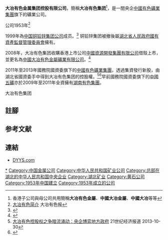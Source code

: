 {{Infobox Company
| company_name        = 大冶有色金屬集團控股有限公司
| company_name_en     = Daye Non-Ferrous Metals Group Holdings Company Limited
| company_type     = 中國央企
| key_people       = 
| foundation          = 1953年
| location            = 湖北省黄石市
| industry         = 
| products            = 
| services            = 
| capital             = 
| revenue             = 
| operating_income    = 
| profit              = 
| assets              = 
| equity              = 
| num_employees       = 
| earnings per share  = 
| net_asset_value     = 
| market_value        = 
| accounting_period   = 
| parent              = [[中國有色礦業集團|中國有色礦業集團]]
| divisions           = 
| major_shareholder   = 
| owner               = [[中國有色礦業集團|中國有色礦業集團]] (57.99%)<ref>{{Cite web |url=http://www.shclearing.com/xxpl/cwbg/nb/201604/t20160429_150379.html |title=中国有色矿业集团有限公司2015年度财务报告 |access-date=2016-10-16 |archive-date=2019-05-19 |archive-url=https://web.archive.org/web/20190519131606/http://www.shclearing.com/xxpl/cwbg/nb/201604/t20160429_150379.html |dead-url=no }}</ref><br/>湖北省國資委
| subsid              = [[大冶有色金属礦業|大冶有色金属礦業]] (78.07%)<ref>[http://www.hk661.com/attachment/2016042717170100102496678_tc.pdf 2015年年報] {{Wayback|url=http://www.hk661.com/attachment/2016042717170100102496678_tc.pdf |date=20181001141822 }}大冶有色金屬礦業</ref>
| homepage            = 
| width               = 
}}
'''大冶有色金属集团控股有限公司'''，簡稱'''大冶有色集团'''<ref group=nb>香港子公司與母公司共用簡稱'''大冶有色金屬'''、'''中國大冶金屬'''、'''中國大冶'''等等</ref>{{fact span|text= （'''{{lang-en|Daye Non-Ferrous Metals Group Holdings Company Limited}}'''）|date=2015年5月}}，是一間央企[[中國有色礦業集團|中國有色礦業集團]]旗下的礦業公司。

公司1953年<ref>[http://www.dyys.com/2014/0925/313675.shtml 大冶有色简介] {{Webarchive|url=https://archive.is/20150504222413/http://www.dyys.com/2014/0925/313675.shtml |date=2015-05-04 }}大冶有色报</ref> {{fact|由[[湖北省人民政府|湖北省人民政府]]批准成立，現時經營集采矿、选矿、冶炼、化工、压延加工、余热发电、综合回收、科研设计、地勘井巷、建筑安装、机械修造、动力运输等行業。|date=2015年5月}} 

1999年為[[中国铜铅锌集团公司|中国铜铅锌集团公司]]成员。<ref>{{Cite web |url=http://www.law-lib.com/Law/law_view.asp?id=69811 |title=国务院关于组建中国铜铅锌集团公司有关问题的批复 |accessdate=2015-05-04 |archive-date=2015-05-05 |archive-url=https://web.archive.org/web/20150505003249/http://www.law-lib.com/Law/law_view.asp?id=69811 |dead-url=no }}</ref> 铜铅锌集团被撤後屬[[湖北省人民政府國有資產監督管理委員會|湖北省人民政府國有資產監督管理委員會]]擁有。

2008年，大冶有色集团收購香港上市公司[[中國資源開發集團有限公司|中國資源開發集團有限公司]]借殼上市，並更名為[[大冶有色金屬礦業|中國大冶有色金屬礦業有限公司]]。<ref>{{Cite web |url=https://hk1188.etnet.com.hk/0661/doc1.pdf |title=香港經濟日報 |access-date=2015-05-04 |archive-date=2015-05-05 |archive-url=https://web.archive.org/web/20150505003616/https://hk1188.etnet.com.hk/0661/doc1.pdf |dead-url=yes }}</ref>

2011年至2013年國務院國資委旗下的[[中國有色礦業集團|中國有色礦業集團]]，透過集資發行新股，由湖北省國資委手中得到大冶有色集团的控股權。<ref>[http://finance.sina.com.cn/chanjing/gsnews/20131030/022617156883.shtml 大冶有色控股权之争暗流涌动：央企博弈地方政府] {{Wayback|url=http://finance.sina.com.cn/chanjing/gsnews/20131030/022617156883.shtml |date=20190519215914 }} 21世纪经济报道 2013-10-30</ref><ref>{{cite web|url=http://stock.hexun.com.tw/2015-04-11/174869834.html|title=湖北國資改革新思路：大冶有色實際控制權易主中國有色|date=2015年4月11日|publisher=和訊網|access-date=2015年5月4日|archive-url=https://web.archive.org/web/20150505003910/http://stock.hexun.com.tw/2015-04-11/174869834.html|archive-date=2015年5月5日|dead-url=yes}}</ref>早前國務院國資委旗下的[[中國五礦|中國五礦]]亦於2009年至2011年全資擁有[[湖南有色|湖南有色集團]]。

大冶有色集团{{fact|董事長為张麟，總經理為[[翟保金|翟保金]]。而主要產品為[[阴极铜|阴极铜]]，以及[[黄金|黄金]]、[[银|白银]]、[[硫酸|硫酸]]、[[铁精矿|铁精矿]]。|date=2015年5月}}

== 註腳==
{{Reflist|group=nb}}
== 参考文献 ==
{{Reflist}}
==連結==
*[http://www.dyys.com DYYS.com] {{Wayback|url=http://www.dyys.com/ |date=20210225151423 }}

{{DEFAULTSORT:D}}
[[Category:大冶有色|*]]
[[Category:中国金属公司|Category:中国金属公司]]
[[Category:中华人民共和国矿业公司|Category:中华人民共和国矿业公司]]
[[Category:总部在湖北的中华人民共和国中央企业|Category:总部在湖北的中华人民共和国中央企业]]
[[Category:湖北矿业|Category:湖北矿业]]
[[Category:黄石公司|Category:黄石公司]]
[[Category:1953年中国建立|Category:1953年中国建立]]
[[Category:1953年成立的公司|Category:1953年成立的公司]]